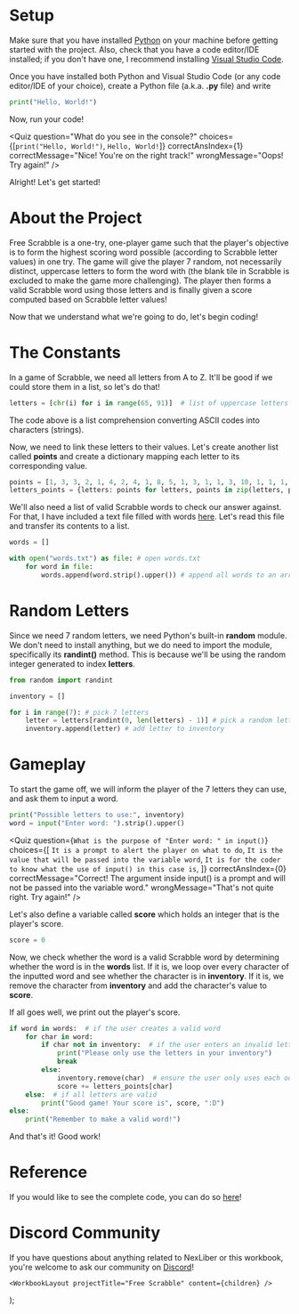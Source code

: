 
# Setup

Make sure that you have installed [Python](https://www.python.org/downloads/) on your machine before getting started with the project. Also, check that you have a code editor/IDE installed; if you don't have one, I recommend installing [Visual Studio Code](https://code.visualstudio.com/download).

Once you have installed both Python and Visual Studio Code (or any code editor/IDE of your choice), create a Python file (a.k.a. **.py** file) and write

```py
print("Hello, World!")
```

Now, run your code!

<Quiz
    question="What do you see in the console?"
    choices={[`print("Hello, World!")`, `Hello, World!`]}
    correctAnsIndex={1}
    correctMessage="Nice! You're on the right track!"
    wrongMessage="Oops! Try again!"
/>

Alright! Let's get started!

# About the Project

Free Scrabble is a one-try, one-player game such that the player's objective is to form the highest scoring word possible (according to Scrabble letter values) in one try. The game will give the player 7 random, not necessarily distinct, uppercase letters to form the word with (the blank tile in Scrabble is excluded to make the game more challenging). The player then forms a valid Scrabble word using those letters and is finally given a score computed based on Scrabble letter values!

Now that we understand what we're going to do, let's begin coding!

# The Constants

In a game of Scrabble, we need all letters from A to Z. It'll be good if we could store them in a list, so let's do that!

```py
letters = [chr(i) for i in range(65, 91)]  # list of uppercase letters (A-Z)
```

The code above is a list comprehension converting ASCII codes into characters (strings).

Now, we need to link these letters to their values. Let's create another list called **points** and create a dictionary mapping each letter to its corresponding value.

```py
points = [1, 3, 3, 2, 1, 4, 2, 4, 1, 8, 5, 1, 3, 1, 1, 3, 10, 1, 1, 1, 1, 4, 4, 8, 4, 10]  # list of Scrabble letter values
letters_points = {letters: points for letters, points in zip(letters, points)} # dictionary of letters and points
```

We'll also need a list of valid Scrabble words to check our answer against. For that, I have included a text file filled with words [here](https://github.com/xyntechx/NexLiber-Projects/blob/main/Free%20Scrabble/words.txt). Let's read this file and transfer its contents to a list.

```py
words = []

with open("words.txt") as file: # open words.txt
    for word in file:
        words.append(word.strip().upper()) # append all words to an array
```

# Random Letters

Since we need 7 random letters, we need Python's built-in **random** module. We don't need to install anything, but we do need to import the module, specifically its **randint()** method. This is because we'll be using the random integer generated to index **letters**.

```py
from random import randint

inventory = []

for i in range(7): # pick 7 letters
    letter = letters[randint(0, len(letters) - 1)] # pick a random letter from letters
    inventory.append(letter) # add letter to inventory
```

# Gameplay

To start the game off, we will inform the player of the 7 letters they can use, and ask them to input a word.

```py
print("Possible letters to use:", inventory)
word = input("Enter word: ").strip().upper()
```

<Quiz
    question={`What is the purpose of "Enter word: " in input()`}
    choices={[
        `It is a prompt to alert the player on what to do`,
        `It is the value that will be passed into the variable word`,
        `It is for the coder to know what the use of input() in this case is`,
    ]}
    correctAnsIndex={0}
    correctMessage="Correct! The argument inside input() is a prompt and will not be passed into the variable word."
    wrongMessage="That's not quite right. Try again!"
/>

Let's also define a variable called **score** which holds an integer that is the player's score.

```py
score = 0
```

Now, we check whether the word is a valid Scrabble word by determining whether the word is in the **words** list. If it is, we loop over every character of the inputted word and see whether the character is in **inventory**. If it is, we remove the character from **inventory** and add the character's value to **score**.

If all goes well, we print out the player's score.

```py
if word in words:  # if the user creates a valid word
    for char in word:
        if char not in inventory:  # if the user enters an invalid letter
            print("Please only use the letters in your inventory")
            break
        else:
            inventory.remove(char)  # ensure the user only uses each occurrence of a letter once
            score += letters_points[char]
    else:  # if all letters are valid
        print("Good game! Your score is", score, ":D")
else:
    print("Remember to make a valid word!")
```

And that's it! Good work!

# Reference

If you would like to see the complete code, you can do so [here](https://github.com/xyntechx/NexLiber-Projects/tree/main/Free%20Scrabble)!

# Discord Community

If you have questions about anything related to NexLiber or this workbook, you're welcome to ask our community on [Discord](/community)!

    <WorkbookLayout projectTitle="Free Scrabble" content={children} />
);
